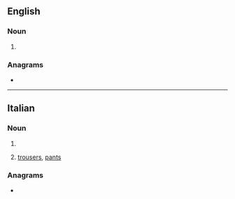 ==English==

===Noun===
{{head|en|noun form}}

# {{en-irregular plural of|calzone|lang=en}}

===Anagrams===
* {{anagrams|en|a=acilnoz|Lizcano}}

----

==Italian==

===Noun===
{{head|it|noun plural form|g=m-p}}

# {{plural of|it|calzone}}
# {{lb|it|plurale tantum}} [[trousers]], [[pants]]
#: {{syn|it|pantaloni|g1=m-p|braghe|g2=f-p}}

===Anagrams===
* {{anagrams|it|a=acilnoz|calzino|incalzo|incalzò}}

{{C|it|Clothing}}